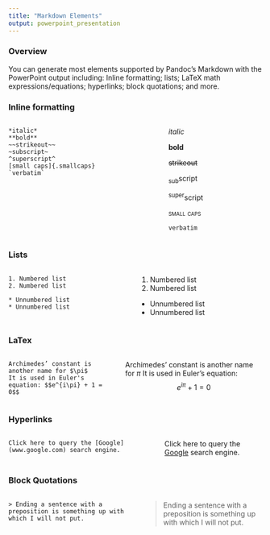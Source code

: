 ```yaml
---
title: "Markdown Elements"
output: powerpoint_presentation
---
```


### Overview

You can generate most elements supported by Pandoc’s Markdown with the PowerPoint output including: Inline formatting; lists; LaTeX math expressions/equations; hyperlinks; block quotations; and more.

### Inline formatting

:::::::::::::: {.columns}
::: {.column}
```
*italic* 
**bold** 
~~strikeout~~ 
~subscript~
^superscript^
[small caps]{.smallcaps} 
`verbatim`
```
:::
::: {.column}
*italic* 

**bold** 

~~strikeout~~ 

~sub~script

^super^script

[small caps]{.smallcaps} 

`verbatim`
:::
::::::::::::::



### Lists

:::::::::::::: {.columns}
::: {.column}
```
1. Numbered list
2. Numbered list

* Unnumbered list
* Unnumbered list
```
:::
::: {.column}
1. Numbered list
2. Numbered list

* Unnumbered list
* Unnumbered list
:::
::::::::::::::



### LaTex

:::::::::::::: {.columns}
::: {.column}
```
Archimedes’ constant is another name for $\pi$ 
It is used in Euler's equation: $$e^{i\pi} + 1 = 0$$

```
:::
::: {.column}
Archimedes’ constant is another name for $\pi$ 
It is used in Euler's equation: $$e^{i\pi} + 1 = 0$$
:::
::::::::::::::

### Hyperlinks

:::::::::::::: {.columns}
::: {.column}
```
Click here to query the [Google](www.google.com) search engine.

```
:::
::: {.column}
Click here to query the [Google](www.google.com) search engine.
:::
::::::::::::::


### Block Quotations

:::::::::::::: {.columns}
::: {.column}
```
> Ending a sentence with a preposition is something up with which I will not put.

```
:::
::: {.column}
> Ending a sentence with a preposition is something up with which I will not put.

:::
::::::::::::::
